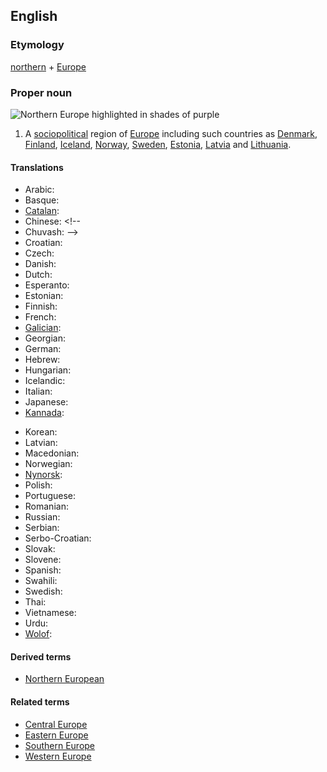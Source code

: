 ==English==
{{wikipedia}}

===Etymology===
[[northern]] + [[Europe]]

===Proper noun===
[[Image:Europe-septentrionale.png|thumb|right|Northern Europe highlighted in shades of purple]]
{{en-proper noun|sg=[[northern|Northern]] [[Europe]]}}

# A [[sociopolitical]] region of [[Europe]] including such countries as [[Denmark]], [[Finland]], [[Iceland]], [[Norway]],  [[Sweden]], [[Estonia]], [[Latvia]] and [[Lithuania]].

====Translations====

{{trans-top|Northern Europe}}
* Arabic: {{t|ar|أوروبا الشمالية}}
* Basque: {{t|eu|Iparraldeko Europa}}
* [[Catalan]]: {{t|ca|Europa del Nord}}
* Chinese: {{zh-ts|北歐|北欧}}<!--
* Chuvash: {{t|cv|Çурçĕр Европа}}-->
* Croatian: {{t|hr|Sjeverna Europa|f}}
* Czech: {{t|cs|Severní Evropa}}
* Danish: {{t|da|Nordeuropa}}
* Dutch: {{t|nl|Noord-Europa}}
* Esperanto: {{t|eo|Nord-Eŭropo}}
* Estonian: {{t|et|Põhja-Euroopa}}
* Finnish: {{t|fi|Pohjois-Eurooppa}}
* French: {{t|fr|Europe du Nord|f}}
* [[Galician]]: {{t|gl|Europa do norte|f}}
* Georgian: {{t|ka|ჩრდილოეთი ევროპა}}
* German: {{t|de|Nordeuropa|n}}
* Hebrew: {{t|he|צפון אירופה}} {{g|Hebrew}}
* Hungarian: {{t|hu|Észak-Európa}}
* Icelandic: {{t|is|Norður-Evrópa}}
* Italian: {{t|it|Europa settentrionale|f}}
* Japanese: {{t|ja|北ヨーロッパ}}
* [[Kannada]]: {{t|kn|ಉತ್ತರ ಯುರೋಪ್}}
{{trans-mid}}
* Korean: {{t|ko|북유럽}}
* Latvian: {{t|lv|Ziemeļeiropa}}
* Macedonian: {{t|mk|Северна Европа|tr=Severna Evropa|f}}
* Norwegian: {{t|no|Nord-Europa}}
* [[Nynorsk]]: {{t|nn|Nord-Europa}}
* Polish: {{t|pl|Europa Północna|f}}
* Portuguese: {{t|pt|Europa setentrional|f}}
* Romanian: {{t|ro|Europa de Nord|f}}
* Russian: {{t|ru|Северная Европа|f|tr=Severnaja Evropa}}
* Serbian: {{t|sr|Северна Европа|tr=Severna Evropa|f}}
* Serbo-Croatian: {{t|sh|Sjeverna Evropa}}
* Slovak: {{t|sk|Severná Európa|f}}
* Slovene: {{t|sl|Severna Evropa|f}}
* Spanish: {{t|es|Europa del Norte|f}}
* Swahili: {{t|sw|Ulaya ya Kazkazini}}
* Swedish: {{t|sv|Nordeuropa}} {{g|Swedish}}
* Thai: {{t|th|ยุโรปเหนือ}}
* Vietnamese: {{t|vi|Bắc Âu}}
* Urdu: {{t|ur|شمالی یورپ}}
* [[Wolof]]: {{t|wo|Bëj-gànnaaru Tugal}}
{{trans-bot}}

====Derived terms====
* [[Northern European]]

====Related terms====
* [[Central Europe]]
* [[Eastern Europe]]
* [[Southern Europe]]
* [[Western Europe]]